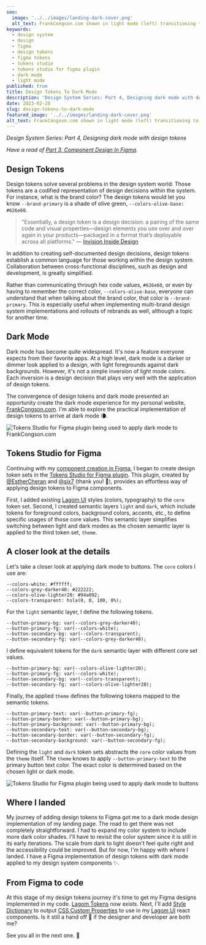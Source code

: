 ```yaml
---
seo:
  image: '../../images/landing-dark-cover.png'
  alt_text: FrankCongson.com shown in light mode (left) transitioning to dark mode (right)
keywords:
  - design system
  - design
  - figma
  - design tokens
  - figma tokens
  - tokens studio
  - tokens studio for figma plugin
  - dark mode
  - light mode
published: true
title: Design Tokens To Dark Mode
description: 'Design System Series: Part 4, Designing dark mode with design tokens'
date: 2023-02-28
slug: design-tokens-to-dark-mode
featured_image: '../../images/landing-dark-cover.png'
alt_text: FrankCongson.com shown in light mode (left) transitioning to dark mode (right)
---
```


<section>

_Design System Series: Part 4, Designing dark mode with design tokens_

_Have a read of [Part 3, Component Design In Figma](https://frankcongson.com/blog/component-design-in-figma)._

</section>

<section>

## Design Tokens

Design tokens solve several problems in the design system world. Those tokens are a codified representation of design decisions within the system. For instance, what is the brand color? The design tokens would let you know `--brand-primary` is a shade of olive green, `--colors-olive-base: #626e60`.

> "Essentially, a design token is a design decision: a pairing of the same code and visual properties—design elements you use over and over again in your products—packaged in a format that’s deployable across all platforms." — [Invision Inside Design](https://www.invisionapp.com/inside-design/design-tokens/)

In addition to creating self-documented design decisions, design tokens establish a common language for those working within the design system. Collaboration between cross-functional disciplines, such as design and development, is greatly simplified.

Rather than communicating through hex code values, `#626e60`, or even by having to remember the correct color, `--colors-olive-base`, everyone can understand that when talking about the brand color, that color is `--brand-primary`. This is especially useful when implementing multi-brand design system implementations and rollouts of rebrands as well, although a topic for another time.

</section>

<section>

## Dark Mode

Dark mode has become quite widespread. It's now a feature everyone expects from their favorite apps. At a high level, dark mode is a darker or dimmer look applied to a design, with light foregrounds against dark backgrounds. However, it's not a simple inversion of light mode colors. Each inversion is a design decision that plays very well with the application of design tokens.

The convergence of design tokens and dark mode presented an opportunity create the dark mode experience for my personal website, [FrankCongson.com](https://frankcongson.com/). I'm able to explore the practical implementation of design tokens to arrive at dark mode 🌘.

</section>

![Tokens Studio for Figma plugin being used to apply dark mode to FrankCongson.com](images/lagom-tokens-dark-mode.gif)

<section>

## Tokens Studio for Figma

Continuing with my [component creation in Figma](https://frankcongson.com/blog/component-design-in-figma), I began to create design token sets in the [Tokens Studio for Figma plugin](https://tokens.studio/). This plugin, created by [@EstherCheran](https://twitter.com/EstherCheran) and [@six7](https://twitter.com/six7) (thank you! 🙏), provides an effortless way of applying design tokens to Figma components.

First, I added existing [Lagom UI](https://lagom-ui.netlify.app/) styles (colors, typography) to the `core` token set. Second, I created semantic layers `light` and `dark`, which include tokens for foreground colors, background colors, accents, etc., to define specific usages of those core values. This semantic layer simplifies switching between light and dark modes as the chosen semantic layer is applied to the third token set, `theme`.

</section>

<ImageCaption
  image='images/tokens-studio-for-figma.png'
  altText='Tokens studio for Figma plugin showing a core token set (left), dark token set (middle), theme token set (right)'
  caption='Tokens studio for Figma plugin showing a core token set (left), dark token set (middle), theme token set (right)'
  emphasized
/>

<section>

## A closer look at the details

Let's take a closer look at applying dark mode to buttons. The `core` colors I use are:

```
--colors-white: #ffffff;
--colors-grey-darker40: #222222;
--colors-olive-lighter20: #94a092;
--colors-transparent: hsla(0, 0, 100, 0%);
```

For the `light` semantic layer, I define the following tokens.

```
--button-primary-bg: var(--colors-grey-darker40);
--button-primary-fg: var(--colors-white);
--button-secondary-bg: var(--colors-transparent);
--button-secondary-fg: var(--colors-grey-darker40);
```

I define equivalent tokens for the `dark` semantic layer with different core set values.

```
--button-primary-bg: var(--colors-olive-lighter20);
--button-primary-fg: var(--colors-white);
--button-secondary-bg: var(--colors-transparent);
--button-secondary-fg: var(--colors-olive-lighter20);
```

Finally, the applied `theme` defines the following tokens mapped to the semantic tokens.

```
--button-primary-text: var(--button-primary-fg);
--button-primary-border: var(--button-primary-bg);
--button-primary-background: var(--button-primary-bg);
--button-secondary-text: var(--button-secondary-bg);
--button-secondary-border: var(--button-secondary-fg);
--button-secondary-background: var(--button-secondary-fg);
```

Defining the `light` and `dark` token sets abstracts the `core` color values from the `theme` itself. The `theme` knows to apply `--button-primary-text` to the primary button text color. The exact color is determined based on the chosen light or dark mode.

</section>

![Tokens Studio for Figma plugin being used to apply dark mode to buttons](images/lagom-tokens-dark-button.gif)

<section>

## Where I landed

My journey of adding design tokens to Figma got me to a dark mode design implementation of my landing page. The road to get there was not completely straightforward. I had to expand my color system to include more dark color shades. I'll have to revisit the color system since it is still in its early iterations. The scale from dark to light doesn't feel quite right and the accessibility could be improved. But for now, I'm happy with where I landed. I have a Figma implementation of design tokens with dark mode applied to my design system components ✨.

</section>

<ImageCaption
  image='images/landing-light-dark-comparison.png'
  altText='FrankCongson.com in light mode (left) and dark mode (right)'
  caption='FrankCongson.com in light mode (left) and dark mode (right)'
  emphasized
/>

<section>

## From Figma to code

At this stage of my design tokens journey it's time to get my Figma designs implemented in my code. [Lagom Tokens](https://github.com/fcongson/lagom-tokens) now exists. Next, I'll add [Style Dictionary](https://amzn.github.io/style-dictionary/#/) to output [CSS Custom Properties](https://css-tricks.com/a-complete-guide-to-custom-properties/) to use in my [Lagom UI](https://lagom-ui.netlify.app/) react components. Is it still a hand off 🤝 if the designer and developer are both me?

See you all in the next one. 👋

</section>
